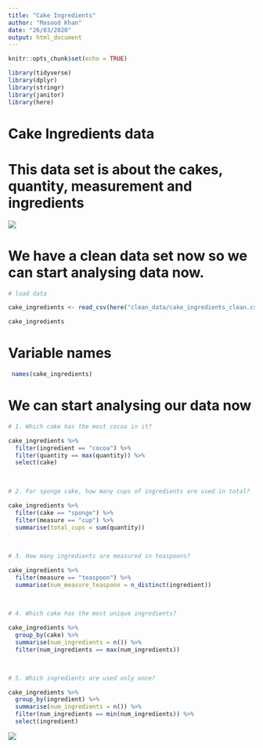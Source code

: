 ```yaml
---
title: "Cake Ingredients"
author: "Masood Khan"
date: "26/03/2020"
output: html_document
---
```


```r
knitr::opts_chunk$set(echo = TRUE)
```

```r


library(tidyverse)
library(dplyr)
library(stringr)
library(janitor)
library(here)

```



# Cake Ingredients data


# This data set is about the cakes, quantity, measurement and ingredients 


![ ](https://miro.medium.com/max/1000/1*-WpU0mTqJo7mcqw6EDP1nw.jpeg)



# We have a clean data set now so we can start analysing data now.


```r
# load data

cake_ingredients <- read_csv(here("clean_data/cake_ingredients_clean.csv"))

cake_ingredients

```

# Variable names 


```r

 names(cake_ingredients)

```


# We can start analysing our data now 

```r

# 1. Which cake has the most cocoa in it?

cake_ingredients %>%
  filter(ingredient == "cocoa") %>%
  filter(quantity == max(quantity)) %>%
  select(cake)
 
  

```


```r

# 2. For sponge cake, how many cups of ingredients are used in total?

cake_ingredients %>%
  filter(cake == "sponge") %>%
  filter(measure == "cup") %>%
  summarise(total_cups = sum(quantity))
  
  

```


```r


# 3. How many ingredients are measured in teaspoons?

cake_ingredients %>%
  filter(measure == "teaspoon") %>%
  summarise(num_measure_teaspoon = n_distinct(ingredient))
  
  

```


```r

# 4. Which cake has the most unique ingredients?

cake_ingredients %>%
  group_by(cake) %>%
  summarise(num_ingredients = n()) %>%
  filter(num_ingredients == max(num_ingredients))
  



```

```r


# 5. Which ingredients are used only once?

cake_ingredients %>%
  group_by(ingredient) %>%
  summarise(num_ingredients = n()) %>%
  filter(num_ingredients == min(num_ingredients)) %>%
  select(ingredient)

```

![ ](https://sayingimages.com/wp-content/uploads/Cat-explosion-Mission-Accomplished-Meme.jpg)









